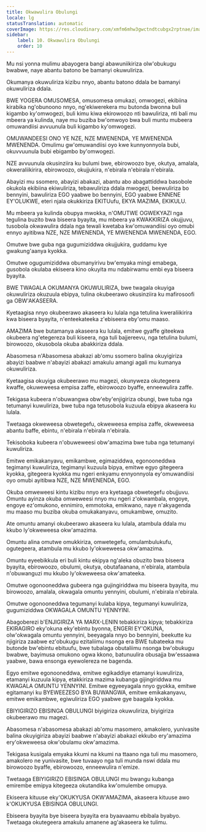```yaml
---
title: Okwawulira Obulungi
locale: lg
statusTranslation: automatic
coverImage: https://res.cloudinary.com/xmfm6mhw3gwctndtcubgx2rptnae/image/upload/v1740337243/small_cover_educacion_fundamental_a051170f1c.webp
sidebar:
    label: 10. Okwawulira Obulungi
    order: 10
---
```

Mu nsi yonna mulimu abayogera bangi abawuniikiriza olw'obukugu bwabwe, naye abantu batono be bamanyi okuwuliriza.

Okumanya okuwuliriza kizibu nnyo, abantu batono ddala be bamanyi okuwuliriza ddala.

BWE YOGERA OMUSOMESA, omusomesa omukazi, omwogezi, ekibiina kirabika ng'obunoono nnyo, ng'ekiwerekera mu butonda bwonna buli kigambo ky'omwogezi, buli kimu kiwa ekirowoozo nti bawuliriza, nti bali mu mbeera ya kulinda, naye mu buziba bw'omwoyo bwa buli muntu mubeera omuwandiisi avvuunula buli kigambo ky'omwogezi.

OMUWANDEESI ONO YE NZE, NZE MWENENDA, YE MWENENDA MWENENDA. Omulimu gw'omuwandiisi oyo kwe kunnyonnyola bubi, okuvvuunula bubi ebigambo by'omwogezi.

NZE avvuunula okusinziira ku bulumi bwe, ebirowoozo bye, okutya, amalala, okweraliikirira, ebirowoozo, okujjukira, n'ebirala n'ebirala n'ebirala.

Abayizi mu ssomero, abayizi abakazi, abantu abo abagattiddwa basobole okukola ekibiina ekiwuliriza, tebawuliriza ddala mwogezi, beewuliriza bo bennyini, bawuliriza EGO yaabwe bo bennyini, EGO yaabwe ENNENE EY'OLUKWE, eteri njala okukkiriza EKITUufu, EKYA MAZIMA, EKIKULU.

Mu mbeera ya kulinda obupya mwokka, n'OMUTWE OGWEKYAZI nga tegulina buzito bwa biseera byayita, mu mbeera ya KWAKKIRIZA okujjuvu, tusobola okwawulira ddala nga tewali kwetaba kw'omuwandiisi oyo omubi ennyo ayitibwa NZE, NZE MWENENDA, YE MWENENDA MWENENDA, EGO.

Omutwe bwe guba nga gugumiziddwa okujjukira, guddamu kye gwakung'aanya kyokka.

Omutwe ogugumiziddwa obumanyirivu bw'emyaka mingi emabega, gusobola okulaba ekiseera kino okuyita mu ndabirwamu embi eya biseera byayita.

BWE TWAGALA OKUMANYA OKUWULIRIZA, bwe twagala okuyiga okuwuliriza okuzuula ebipya, tulina okubeerawo okusinziira ku mafirosoofi ga OBW'AKASEERA.

Kyetaagisa nnyo okubeerawo akaseera ku lulala nga tetulina kweraliikirira kwa biseera byayita, n'enteekateeka z'ebiseera eby'omu maaso.

AMAZIMA bwe butamanya akaseera ku lulala, emitwe gyaffe giteekwa okubeera ng'etegereza buli kiseera, nga tuli bajjereevu, nga tetulina bulumi, birowoozo, okusobola okuba abakkiriza ddala.

Abasomesa n'Abasomesa abakazi ab'omu ssomero balina okuyigiriza abayizi baabwe n'abayizi abakazi amakulu amangi agali mu kumanya okuwuliriza.

Kyetaagisa okuyiga okubeerawo mu magezi, okunyweza okutegeera kwaffe, okuweweesa empisa zaffe, ebirowoozo byaffe, enneewulira zaffe.

Tekigasa kubeera n'obuwangwa obw'eby'enjigiriza obungi, bwe tuba nga tetumanyi kuwuliriza, bwe tuba nga tetusobola kuzuula ebipya akaseera ku lulala.

Twetaaga okweweesa obwetegefu, okweweesa empisa zaffe, okweweesa abantu baffe, ebintu, n'ebirala n'ebirala n'ebirala.

Tekisoboka kubeera n'obuweweesi obw'amazima bwe tuba nga tetumanyi kuwuliriza.

Emitwe emikakanyavu, emikambwe, egimaziddwa, egonooneddwa tegimanyi kuwuliriza, tegimanyi kuzuula bipya, emitwe egyo gitegeera kyokka, gitegeera kyokka mu ngeri enkyamu ennyonnyola ey'omuwandiisi oyo omubi ayitibwa NZE, NZE MWENENDA, EGO.

Okuba omweweesi kintu kizibu nnyo era kyetaaga obwetegefu obujjuvu. Omuntu ayinza okuba omweweesi nnyo mu ngeri z'okwambala, engoye, engoye ez'omukono, ennimiro, emmotoka, emikwano, naye n'akyagenda mu maaso mu buziba okuba omukakanyavu, omukambwe, omuzito.

Ate omuntu amanyi okubeerawo akaseera ku lulala, atambula ddala mu kkubo ly'okweweesa okw'amazima.

Omuntu alina omutwe omukkiriza, omwetegefu, omulambulukufu, ogutegeera, atambula mu kkubo ly'okweweesa okw'amazima.

Omuntu eyeebikkula eri buli kintu ekipya ng'aleka obuzito bwa biseera byayita, ebirowoozo, obulumi, okutya, obutafaanana, n'ebirala, atambula n'obuwanguzi mu kkubo ly'okweweesa okw'amateeka.

Omutwe ogonooneddwa gubeera nga gujingiriddwa mu biseera byayita, mu birowoozo, amalala, okwagala omuntu yennyini, obulumi, n'ebirala n'ebirala.

Omutwe ogonooneddwa tegumanyi kulaba kipya, tegumanyi kuwuliriza, gugumiziddwa OKWAGALA OMUNTU YENNYINI.

Abagoberezi b'ENJIGIRIZA YA MARX-LENIN tebakkiriza kipya; tebakkiriza EKIRAGIRO eky'okuna eky'ebintu byonna, ENGERI EY'OKUNA, olw'okwagala omuntu yennyini, beeyagala nnyo bo bennyini, beekutte ku njigiriza zaabwe ez'obukugu ezitaliimu nsonga era BWE tubateeka mu butonde bw'ebintu ebituufu, bwe tubalaga obutaliimu nsonga bw'obukugu bwabwe, bayimusa omukono ogwa kkono, batunuulira obusajja bw'essaawa yaabwe, bawa ensonga eyewolereza ne bagenda.

Egyo emitwe egonooneddwa, emitwe egikaddiye etamanyi kuwuliriza, etamanyi kuzuula kipya, etakkiriza mazima kubanga gijingiriddwa mu KWAGALA OMUNTU YENNYINI. Emitwe egyeeyagala nnyo gyokka, emitwe egitamanyi ku BYEWEEZESO BYA BUWANGWA, emitwe emikakanyavu, emitwe emikambwe, egiwuliriza EGO yaabwe gye baagala kyokka.

EBIYIGIRIZO EBISINGA OBULUNGI biyigiriza okuwuliriza, biyigiriza okubeerawo mu magezi.

Abasomesa n'abasomesa abakazi ab'omu masomero, amakolero, yunivasite balina okuyigiriza abayizi baabwe n'abayizi abakazi ekkubo ery'amazima ery'okweweesa okw'obulamu okw'amazima.

Tekigasa kusigala emyaka kkumi na kkumi na ttaano nga tuli mu masomero, amakolero ne yunivasite, bwe tuvaayo nga tuli munda nswi ddala mu birowoozo byaffe, ebirowoozo, enneewulira n'emize.

Twetaaga EBIYIGIRIZO EBISINGA OBULUNGI mu bwangu kubanga emirembe emipya kitegeeza okutandika kw'omulembe omupya.

Ekiseera kituuse eky'OKUKYUSA OKW'AMAZIMA, akaseera kituuse awo k'OKUKYUSA EBISINGA OBULUNGI.

Ebiseera byayita bye biseera byayita era byaavaamu ebibala byabyo. Twetaaga okutegeera amakulu amanene ag'akaseera ke tulimu.

